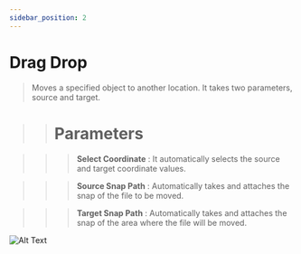```yaml
---
sidebar_position: 2
---
```


# Drag Drop

>Moves a specified object to another location. It takes two parameters, source and target.

>># Parameters

>>>**Select Coordinate** : It automatically selects the source and target coordinate values.

>>>**Source Snap Path** : Automatically takes and attaches the snap of the file to be moved.

>>>**Target Snap Path** : Automatically takes and attaches the snap of the area where the file will be moved.

![Alt Text](.././img/dragDrop.gif)